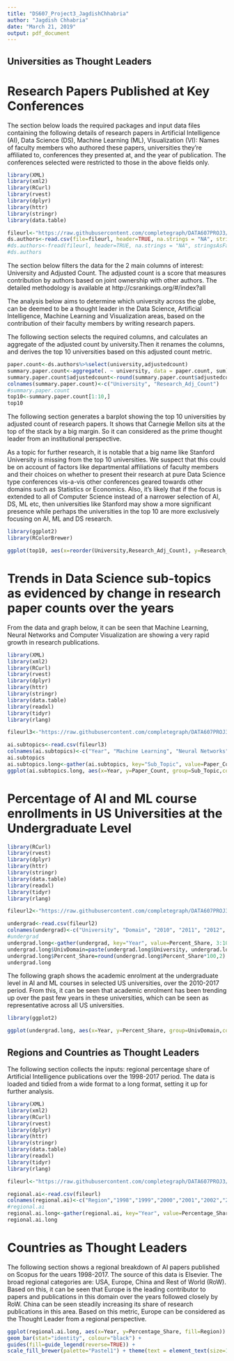 ```yaml
---
title: "DS607_Project3_JagdishChhabria"
author: "Jagdish Chhabria"
date: "March 21, 2019"
output: pdf_document
---
```



## Universities as Thought Leaders
# Research Papers Published at Key Conferences

The section below loads the required packages and input data files containing the following details of research papers in Artificial Intelligence (AI), Data Science (DS), Machine Learning (ML), Visualization (VI): Names of faculty members who authored these papers, universities they're affiliated to, conferences they presented at, and the year of publication. The conferences selected were restricted to those in the above fields only.

```r
library(XML)
library(xml2)
library(RCurl)
library(rvest)
library(dplyr)
library(httr)
library(stringr)
library(data.table)

fileurl<-"https://raw.githubusercontent.com/completegraph/DATA607PROJ3/master/Code/author-info-ds.csv"
ds.authors<-read.csv(file=fileurl, header=TRUE, na.strings = "NA", stringsAsFactors = TRUE)
#ds.authors<-fread(fileurl, header=TRUE, na.strings = "NA", stringsAsFactors = FALSE)
#ds.authors

```

The section below filters the data for the 2 main columns of interest: University and Adjusted Count. The adjusted count is a score that measures contribution by authors based on joint ownership with other authors. The detailed methodology is available at http://csrankings.org/#/index?all

The analysis below aims to determine which university across the globe, can be deemed to be a thought leader in the Data Science, Artificial Intelligence, Machine Learning and Visualization areas, based on the contribution of their faculty members by writing research papers.

The following section selects the required columns, and calculates an aggregate of the adjusted count by university.Then it renames the columns, and derives the top 10 universities based on this adjusted count metric.

```r
paper.count<-ds.authors%>%select(university,adjustedcount)
summary.paper.count<-aggregate(. ~ university, data = paper.count, sum)%>%setorder(-adjustedcount)
summary.paper.count$adjustedcount<-round(summary.paper.count$adjustedcount,2)
colnames(summary.paper.count)<-c("University", "Research_Adj_Count")
#summary.paper.count
top10<-summary.paper.count[1:10,]
top10
```

The following section generates a barplot showing the top 10 universities by adjusted count of research papers. It shows that Carnegie Mellon sits at the top of the stack by a big margin. So it can considered as the prime thought leader from an institutional perspective.

As a topic for further research, it is notable that a big name like Stanford University is missing from the top 10 universities. We suspect that this could be on account of factors like departmental affiliations of faculty members and their choices on whether to present their research at pure Data Science type conferences vis-a-vis other conferences geared towards other domains such as Statistics or Economics. Also, it's likely that if the focus is extended to all of Computer Science instead of a narrower selection of AI, DS, ML etc, then universities like Stanford may show a more significant presence while perhaps the universities in the top 10 are more exclusively focusing on AI, ML and DS research. 

```r
library(ggplot2)
library(RColorBrewer)

ggplot(top10, aes(x=reorder(University,Research_Adj_Count), y=Research_Adj_Count, fill=University))+ geom_bar(stat="identity",color="black") + coord_flip() + theme(legend.position='none') + ylab("Adjusted Research Paper Count") + xlab("Universities as Thought Leaders")

```


# Trends in Data Science sub-topics as evidenced by change in research paper counts over the years

From the data and graph below, it can be seen that Machine Learning, Neural Networks and Computer Visualization are showing a very rapid growth in research publications.

```r
library(XML)
library(xml2)
library(RCurl)
library(rvest)
library(dplyr)
library(httr)
library(stringr)
library(data.table)
library(readxl)
library(tidyr)
library(rlang)

fileurl3<-"https://raw.githubusercontent.com/completegraph/DATA607PROJ3/master/Code/AIPapersByTopic.csv"

ai.subtopics<-read.csv(fileurl3)
colnames(ai.subtopics)<-c("Year", "Machine Learning", "Neural Networks", "Computer Vision", "Search optimization", "NLP", "Fuzzy Systems", "Decision Making", "Total")
ai.subtopics
ai.subtopics.long<-gather(ai.subtopics, key="Sub_Topic", value=Paper_Count, 2:8)
ggplot(ai.subtopics.long, aes(x=Year, y=Paper_Count, group=Sub_Topic,colour=Sub_Topic)) + geom_line()+xlab("Years")+ylab("Paper Count")

```


# Percentage of AI and ML course enrollments in US Universities at the Undergraduate Level

```r

library(RCurl)
library(rvest)
library(dplyr)
library(httr)
library(stringr)
library(data.table)
library(readxl)
library(tidyr)
library(rlang)

fileurl2<-"https://raw.githubusercontent.com/completegraph/DATA607PROJ3/master/Code/USAI-MLUndergradEnrolmentPercentage.csv"

undergrad<-read.csv(fileurl2)
colnames(undergrad)<-c("University", "Domain", "2010", "2011", "2012", "2013", "2014", "2015", "2016", "2017")
#undergrad
undergrad.long<-gather(undergrad, key="Year", value=Percent_Share, 3:10)
undergrad.long$UnivDomain=paste(undergrad.long$University, undergrad.long$Domain, sep="-")
undergrad.long$Percent_Share=round(undergrad.long$Percent_Share*100,2)
undergrad.long

```

The following graph shows the academic enrolment at the undergraduate level in AI and ML courses in selected US universities, over the 2010-2017 period. From this, it can be seen that academic enrolment has been trending up over the past few years in these universities, which can be seen as representative across all US universities.

```r
library(ggplot2)

ggplot(undergrad.long, aes(x=Year, y=Percent_Share, group=UnivDomain,colour=UnivDomain)) + geom_line()+xlab("Years")+ylab("Percent of Total")

```


## Regions and Countries as Thought Leaders

The following section collects the inputs: regional percentage share of Artificial Intelligence publications over the 1998-2017 period. The data is loaded and tidied from a wide format to a long format, setting it up for further analysis.

```r
library(XML)
library(xml2)
library(RCurl)
library(rvest)
library(dplyr)
library(httr)
library(stringr)
library(data.table)
library(readxl)
library(tidyr)
library(rlang)

fileurl<-"https://raw.githubusercontent.com/completegraph/DATA607PROJ3/master/Code/RegionalShareofAIPublications.csv"

regional.ai<-read.csv(fileurl)
colnames(regional.ai)<-c("Region","1998","1999","2000","2001","2002","2003","2004","2005","2006","2007","2008","2009","2010","2011", "2012","2013","2014","2015","2016","2017")
#regional.ai
regional.ai.long<-gather(regional.ai, key="Year", value=Percentage_Share, 2:21)
regional.ai.long

```


# Countries as Thought Leaders
The following section shows a regional breakdown of AI papers published on Scopus for the uears 1998-2017. The source of this data is Elsevier. The broad regional categories are: USA, Europe, China and Rest of World (RoW). Based on this, it can be seen that Europe is the leading contributor to papers and publications in this domain over the years followed closely by RoW. China can be seen steadily increasing its share of research publications in this area. Based on this metric, Europe can be considered as the Thought Leader from a regional perspective.

```r

ggplot(regional.ai.long, aes(x=Year, y=Percentage_Share, fill=Region)) +
geom_bar(stat="identity", colour="black") +
guides(fill=guide_legend(reverse=TRUE)) +
scale_fill_brewer(palette="Pastel1") + theme(text = element_text(size=11),axis.text.x = element_text(angle=90, hjust=1))

```


